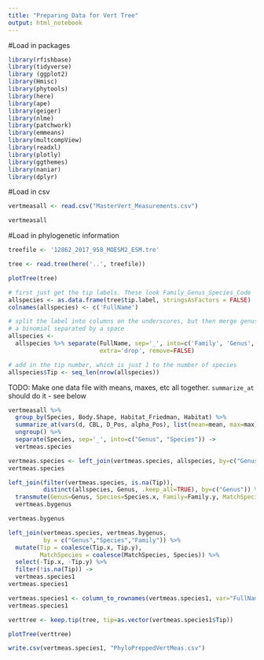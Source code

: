 ```yaml
---
title: "Preparing Data for Vert Tree"
output: html_notebook
---
```


#Load in packages
```r
library(rfishbase)
library(tidyverse)
library (ggplot2)
library(Hmisc)
library(phytools)
library(here)
library(ape)
library(geiger)
library(nlme)
library(patchwork)
library(emmeans)
library(multcompView)
library(readxl)
library(plotly) 
library(ggthemes) 
library(naniar)
library(dplyr)
```


#Load in csv
```r
vertmeasall <- read.csv("MasterVert_Measurements.csv")

vertmeasall
```

#Load in phylogenetic information
```r
treefile <- '12862_2017_958_MOESM2_ESM.tre'
```

```r
tree <- read.tree(here('..', treefile))
```

```r
plotTree(tree)
```

```r
# first just get the tip labels. These look Family_Genus_Species_Code
allspecies <- as.data.frame(tree$tip.label, stringsAsFactors = FALSE) 
colnames(allspecies) <- c('FullName')

# split the label into columns on the underscores, but then merge genus and species again into
# a binomial separated by a space
allspecies <- 
  allspecies %>% separate(FullName, sep='_', into=c('Family', 'Genus', 'Species'), 
                          extra='drop', remove=FALSE)

# add in the tip number, which is just 1 to the number of species
allspecies$Tip <- seq_len(nrow(allspecies))
```

TODO: Make one data file with means, maxes, etc all together. `summarize_at` should do it - see below
```r
vertmeasall %>%
  group_by(Species, Body.Shape, Habitat_Friedman, Habitat) %>%
  summarize_at(vars(d, CBL, D_Pos, alpha_Pos), list(mean=mean, max=max)) %>%
  ungroup() %>%
  separate(Species, sep='_', into=c("Genus", "Species")) ->
  vertmeas.species
```

```r
vertmeas.species <- left_join(vertmeas.species, allspecies, by=c("Genus", "Species"))
vertmeas.species
```


```r
left_join(filter(vertmeas.species, is.na(Tip)),
          distinct(allspecies, Genus, .keep_all=TRUE), by=c("Genus")) %>%
  transmute(Genus=Genus, Species=Species.x, Family=Family.y, MatchSpecies=Species.y, Tip=Tip.y) ->
  vertmeas.bygenus
```

```r
vertmeas.bygenus
```

```r
left_join(vertmeas.species, vertmeas.bygenus,
          by = c("Genus","Species","Family")) %>%
  mutate(Tip = coalesce(Tip.x, Tip.y),
         MatchSpecies = coalesce(MatchSpecies, Species)) %>%
  select(-Tip.x, -Tip.y) %>%
  filter(!is.na(Tip)) ->
  vertmeas.species1
vertmeas.species1
```

```r
vertmeas.species1 <- column_to_rownames(vertmeas.species1, var="FullName")
vertmeas.species1
```

```r
verttree <- keep.tip(tree, tip=as.vector(vertmeas.species1$Tip))
```

```r
plotTree(verttree)
```

```r
write.csv(vertmeas.species1, "PhyloPreppedVertMeas.csv")
```


